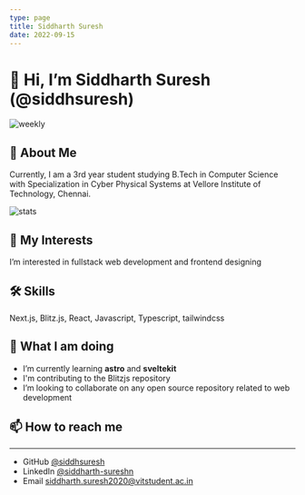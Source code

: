 ```yaml
---
type: page
title: Siddharth Suresh
date: 2022-09-15
---
```


# 👋 Hi, I’m Siddharth Suresh (@siddhsuresh)

![weekly](https://github-readme-streak-stats.herokuapp.com/?user=siddhsuresh&theme=blueberry)

## 🚀 About Me
Currently, I am a 3rd year student studying B.Tech in Computer Science with Specialization in Cyber Physical Systems at Vellore Institute of Technology, Chennai. 

![stats](https://github-readme-stats.vercel.app/api?username=siddhsuresh&theme=gotham&show_icons=true)

## 👀 My Interests
I’m interested in fullstack web development and frontend designing

## 🛠 Skills
Next.js, Blitz.js, React, Javascript, Typescript, tailwindcss

## 🌱 What I am doing
- I’m currently learning **astro** and **sveltekit**
- I'm contributing to the Blitzjs repository
- I’m looking to collaborate on any open source repository related to web development


## 📫 How to reach me
---

- GitHub [@siddhsuresh](https://github.com/siddhsuresh)
- LinkedIn [@siddharth-sureshn](https://instagram.com/yourname)
- Email siddharth.suresh2020@vitstudent.ac.in
